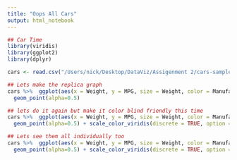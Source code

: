 ```yaml
---
title: "Oops All Cars"
output: html_notebook
---
```




```r
## Car Time
library(viridis)
library(ggplot2)
library(dplyr)
```

```r
cars <- read.csv("/Users/nick/Desktop/DataViz/Assigenment 2/cars-sample.csv")

## Lets make the replica graph
cars %>%  ggplot(aes(x = Weight, y = MPG, size = Weight, color = Manufacturer)) +
  geom_point(alpha=0.5) 

```

```r
## lets do it again but make it color blind friendly this time
cars %>%  ggplot(aes(x = Weight, y = MPG, size = Weight, color = Manufacturer)) +
  geom_point(alpha=0.5) + scale_color_viridis(discrete = TRUE, option = "turbo")

```

```r
## Lets see them all individually too
cars %>%  ggplot(aes(x = Weight, y = MPG, size = Weight, color = Manufacturer)) +
  geom_point(alpha=0.5) + scale_color_viridis(discrete = TRUE, option = "turbo") + facet_wrap( ~ Manufacturer)

```

